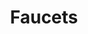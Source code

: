 ---
title: Faucets
index: true
toc: false
description: Distribute testnet tokens to specified addresses.
---